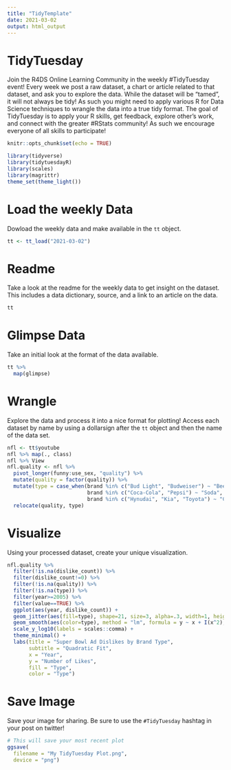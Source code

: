 ```yaml
---
title: "TidyTemplate"
date: 2021-03-02
output: html_output
---
```


# TidyTuesday

Join the R4DS Online Learning Community in the weekly #TidyTuesday event!
Every week we post a raw dataset, a chart or article related to that dataset, and ask you to explore the data.
While the dataset will be “tamed”, it will not always be tidy! As such you might need to apply various R for Data Science techniques to wrangle the data into a true tidy format.
The goal of TidyTuesday is to apply your R skills, get feedback, explore other’s work, and connect with the greater #RStats community!
As such we encourage everyone of all skills to participate!

```r

knitr::opts_chunk$set(echo = TRUE)

library(tidyverse)
library(tidytuesdayR)
library(scales)
library(magrittr)
theme_set(theme_light())
```

# Load the weekly Data

Dowload the weekly data and make available in the `tt` object.

```r

tt <- tt_load("2021-03-02")
```


# Readme

Take a look at the readme for the weekly data to get insight on the dataset.
This includes a data dictionary, source, and a link to an article on the data.

```r
tt

```


# Glimpse Data

Take an initial look at the format of the data available.

```r

tt %>% 
  map(glimpse)
```

# Wrangle

Explore the data and process it into a nice format for plotting! Access each dataset by name by using a dollarsign after the `tt` object and then the name of the data set.

```r
nfl <- tt$youtube
nfl %>% map(., class)
nfl %>% View
nfl.quality <- nfl %>% 
  pivot_longer(funny:use_sex, "quality") %>% 
  mutate(quality = factor(quality)) %>% 
  mutate(type = case_when(brand %in% c("Bud Light", "Budweiser") ~ "Beer",
                          brand %in% c("Coca-Cola", "Pepsi") ~ "Soda",
                          brand %in% c("Hynudai", "Kia", "Toyota") ~ "Cars")) %>% 
  relocate(quality, type)
```


# Visualize

Using your processed dataset, create your unique visualization.

```r
nfl.quality %>% 
  filter(!is.na(dislike_count)) %>% 
  filter(dislike_count!=0) %>% 
  filter(!is.na(quality)) %>% 
  filter(!is.na(type)) %>% 
  filter(year>=2005) %>% 
  filter(value==TRUE) %>% 
  ggplot(aes(year, dislike_count)) +
  geom_jitter(aes(fill=type), shape=21, size=3, alpha=.3, width=1, height=1) +
  geom_smooth(aes(color=type), method = "lm", formula = y ~ x + I(x^2), size=1.5, alpha=.01, span=.3) +
  scale_y_log10(labels = scales::comma) +
  theme_minimal() +
  labs(title = "Super Bowl Ad Dislikes by Brand Type",
       subtitle = "Quadratic Fit",
       x = "Year",
       y = "Number of Likes",
       fill = "Type",
       color = "Type")
```

# Save Image

Save your image for sharing. Be sure to use the `#TidyTuesday` hashtag in your post on twitter! 

```r

# This will save your most recent plot
ggsave(
  filename = "My TidyTuesday Plot.png",
  device = "png")

```
